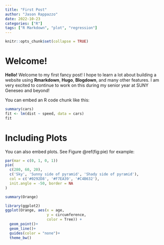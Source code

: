 ```yaml
---
title: "First Post"
author: "Jason Rappazzo"
date: 2022-10-23
categories: ["R"]
tags: ["R Markdown", "plot", "regression"]
---
```


```r
knitr::opts_chunk$set(collapse = TRUE)   
```

# Welcome!

**Hello!** Welcome to my first fancy post! I hope to learn a lot about building a website
using **Rmarkdown**, **Hugo**, **Blogdown**, and many other features. I am very excited to continue
to work on this during my senior year at SUNY Geneseo and beyond! 

You can embed an R code chunk like this: 


```r
summary(cars)
fit <- lm(dist ~ speed, data = cars)
fit
```

# Including Plots

You can also embed plots. See Figure \@ref(fig:pie) for example:

```r
par(mar = c(0, 1, 0, 1))
pie(
  c(280, 60, 20),
  c('Sky', 'Sunny side of pyramid', 'Shady side of pyramid'),
  col = c('#0292D8', '#F7EA39', '#C4B632'),
  init.angle = -50, border = NA
)
```


```r
summary(Orange)
```

```r
library(ggplot2)
ggplot(Orange, aes(x = age,
                   y = circumference,
                   color = Tree)) +
  geom_point()+
  geom_line()+
  guides(color = "none")+
  theme_bw()
```

